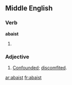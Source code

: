 ==Middle English==

===Verb===
'''abaist'''

# {{past participle of|abash|lang=enm}}

===Adjective===
{{infl|enm|adjective}}

# [[confounded|Confounded]]; [[discomfited]].

[[ar:abaist]]
[[fr:abaist]]